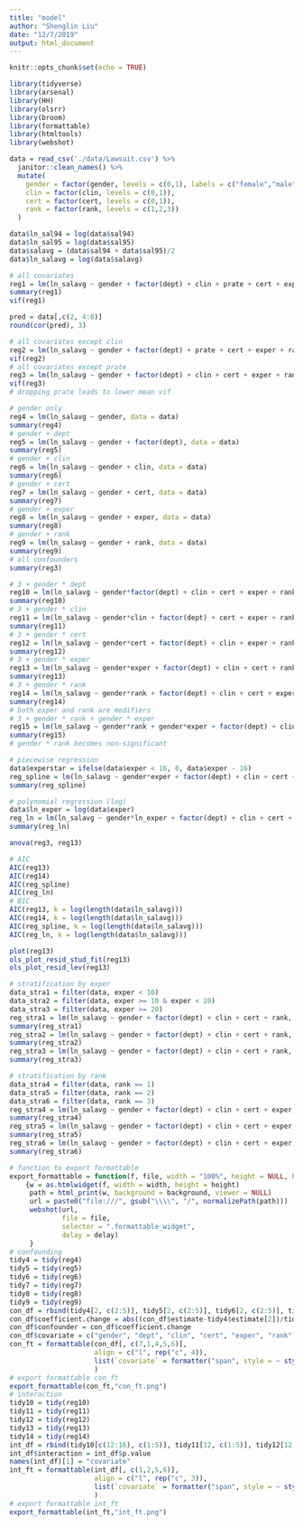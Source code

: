 ```yaml
---
title: "model"
author: "Shenglin Liu"
date: "12/7/2019"
output: html_document
---
```


```r
knitr::opts_chunk$set(echo = TRUE)
```

```r
library(tidyverse)
library(arsenal)
library(HH)
library(olsrr)
library(broom)
library(formattable)
library(htmltools)
library(webshot)
```

```r
data = read_csv('./data/Lawsuit.csv') %>%
  janitor::clean_names() %>%
  mutate(
    gender = factor(gender, levels = c(0,1), labels = c("female","male")),
    clin = factor(clin, levels = c(0,1)),
    cert = factor(cert, levels = c(0,1)),
    rank = factor(rank, levels = c(1,2,3))
  )

data$ln_sal94 = log(data$sal94)
data$ln_sal95 = log(data$sal95)
data$salavg = (data$sal94 + data$sal95)/2
data$ln_salavg = log(data$salavg)
```

```r
# all covariates
reg1 = lm(ln_salavg ~ gender + factor(dept) + clin + prate + cert + exper + rank, data = data)
summary(reg1)
vif(reg1)

pred = data[,c(2, 4:8)]
round(cor(pred), 3)

# all covariates except clin
reg2 = lm(ln_salavg ~ gender + factor(dept) + prate + cert + exper + rank, data = data)
vif(reg2)
# all covariates except prate
reg3 = lm(ln_salavg ~ gender + factor(dept) + clin + cert + exper + rank, data = data)
vif(reg3)
# dropping prate leads to lower mean vif
```

```r
# gender only
reg4 = lm(ln_salavg ~ gender, data = data)
summary(reg4)
# gender + dept
reg5 = lm(ln_salavg ~ gender + factor(dept), data = data)
summary(reg5)
# gender + clin
reg6 = lm(ln_salavg ~ gender + clin, data = data)
summary(reg6)
# gender + cert
reg7 = lm(ln_salavg ~ gender + cert, data = data)
summary(reg7)
# gender + exper
reg8 = lm(ln_salavg ~ gender + exper, data = data)
summary(reg8)
# gender + rank
reg9 = lm(ln_salavg ~ gender + rank, data = data)
summary(reg9)
# all confounders
summary(reg3)
```


```r
# 3 + gender * dept
reg10 = lm(ln_salavg ~ gender*factor(dept) + clin + cert + exper + rank, data = data)
summary(reg10)
# 3 + gender * clin
reg11 = lm(ln_salavg ~ gender*clin + factor(dept) + cert + exper + rank, data = data)
summary(reg11)
# 3 + gender * cert
reg12 = lm(ln_salavg ~ gender*cert + factor(dept) + clin + exper + rank, data = data)
summary(reg12)
# 3 + gender * exper
reg13 = lm(ln_salavg ~ gender*exper + factor(dept) + clin + cert + rank, data = data)
summary(reg13)
# 3 + gender * rank
reg14 = lm(ln_salavg ~ gender*rank + factor(dept) + clin + cert + exper, data = data)
summary(reg14)
# both exper and rank are modifiers
# 3 + gender * rank + gender * exper
reg15 = lm(ln_salavg ~ gender*rank + gender*exper + factor(dept) + clin + cert, data = data)
summary(reg15)
# gender * rank becomes non-significant
```

```r
# piecewise regression
data$experstar = ifelse(data$exper < 16, 0, data$exper - 16)
reg_spline = lm(ln_salavg ~ gender*exper + factor(dept) + clin + cert + experstar + rank, data = data)
summary(reg_spline)

# polynomial regression (log)
data$ln_exper = log(data$exper)
reg_ln = lm(ln_salavg ~ gender*ln_exper + factor(dept) + clin + cert + rank, data = data)
summary(reg_ln)
```

```r
anova(reg3, reg13)

# AIC
AIC(reg13)
AIC(reg14)
AIC(reg_spline)
AIC(reg_ln)
# BIC 
AIC(reg13, k = log(length(data$ln_salavg)))
AIC(reg14, k = log(length(data$ln_salavg)))
AIC(reg_spline, k = log(length(data$ln_salavg)))
AIC(reg_ln, k = log(length(data$ln_salavg)))
```

```r
plot(reg13)
ols_plot_resid_stud_fit(reg13)
ols_plot_resid_lev(reg13)
```

```r
# stratification by exper
data_stra1 = filter(data, exper < 10)
data_stra2 = filter(data, exper >= 10 & exper < 20)
data_stra3 = filter(data, exper >= 20)
reg_stra1 = lm(ln_salavg ~ gender + factor(dept) + clin + cert + rank, data = data_stra1)
summary(reg_stra1)
reg_stra2 = lm(ln_salavg ~ gender + factor(dept) + clin + cert + rank, data = data_stra2)
summary(reg_stra2)
reg_stra3 = lm(ln_salavg ~ gender + factor(dept) + clin + cert + rank, data = data_stra3)
summary(reg_stra3)

# stratification by rank
data_stra4 = filter(data, rank == 1)
data_stra5 = filter(data, rank == 2)
data_stra6 = filter(data, rank == 3)
reg_stra4 = lm(ln_salavg ~ gender + factor(dept) + clin + cert + exper, data = data_stra4)
summary(reg_stra4)
reg_stra5 = lm(ln_salavg ~ gender + factor(dept) + clin + cert + exper, data = data_stra5)
summary(reg_stra5)
reg_stra6 = lm(ln_salavg ~ gender + factor(dept) + clin + cert + exper, data = data_stra6)
summary(reg_stra6)
```

```r
# function to export formattable
export_formattable = function(f, file, width = "100%", height = NULL, background = "white", delay = 0.2)
    {w = as.htmlwidget(f, width = width, height = height)
     path = html_print(w, background = background, viewer = NULL)
     url = paste0("file:///", gsub("\\\\", "/", normalizePath(path)))
     webshot(url,
             file = file,
             selector = ".formattable_widget",
             delay = delay)
     }
# confounding
tidy4 = tidy(reg4)
tidy5 = tidy(reg5)
tidy6 = tidy(reg6)
tidy7 = tidy(reg7)
tidy8 = tidy(reg8)
tidy9 = tidy(reg9)
con_df = rbind(tidy4[2, c(2:5)], tidy5[2, c(2:5)], tidy6[2, c(2:5)], tidy7[2, c(2:5)], tidy8[2, c(2:5)], tidy9[2, c(2:5)])
con_df$coefficient.change = abs((con_df$estimate-tidy4$estimate[2])/tidy4$estimate[2])
con_df$confounder = con_df$coefficient.change
con_df$covariate = c("gender", "dept", "clin", "cert", "exper", "rank")
con_ft = formattable(con_df[, c(7,1,4,5,6)], 
                     align = c("l", rep("c", 4)),
                     list(`covariate` = formatter("span", style = ~ style(color = "grey", font.weight = "bold")), `coefficient.change` = percent, `confounder` = formatter("span", x ~ icontext(ifelse(x > 0.1, "ok", "remove"), ifelse(x > 0.1, "Yes", "No")), style = x ~ style(color = ifelse(x > 0.1, "green", "red"))))
                     )
# export formattable con_ft
export_formattable(con_ft,"con_ft.png")
# interaction
tidy10 = tidy(reg10)
tidy11 = tidy(reg11)
tidy12 = tidy(reg12)
tidy13 = tidy(reg13)
tidy14 = tidy(reg14)
int_df = rbind(tidy10[c(12:16), c(1:5)], tidy11[12, c(1:5)], tidy12[12, c(1:5)], tidy13[12, c(1:5)], tidy14[12, c(1:5)])
int_df$interaction = int_df$p.value
names(int_df)[1] = "covariate"
int_ft = formattable(int_df[, c(1,2,5,6)], 
                     align = c("l", rep("c", 3)),
                     list(`covariate` = formatter("span", style = ~ style(color = "grey", font.weight = "bold")), `interaction` = formatter("span", x ~ icontext(ifelse(x < 0.05, "ok", "remove"), ifelse(x < 0.05, "Yes", "No")), style = x ~ style(color = ifelse(x < 0.05, "green", "red"))))
                     )
# export formattable int_ft
export_formattable(int_ft,"int_ft.png")
```


